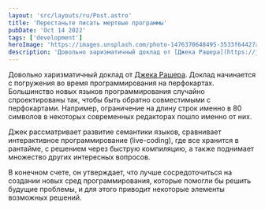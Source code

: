 ```yaml
---
layout: 'src/layouts/ru/Post.astro'
title: 'Перестаньте писать мертвые программы'
pubDate: 'Oct 14 2022'
tags: ['development']
heroImage: 'https://images.unsplash.com/photo-1476370648495-3533f64427a2?ixlib=rb-4.0.3&ixid=MnwxMjA3fDB8MHxzZWFyY2h8M3x8ZGVhZHxlbnwwfHwwfHw%3D&auto=format&fit=crop&w=1296&q=60'
description: 'Довольно харизматичный доклад от [Джека Рашера](https://jackrusher.com/). Доклад начинается с погружения во время программирования на перфокартах. Большинство новых языков программирования случайно спроектированы так, чтобы быть обратно совместимыми с перфокартами. Например, ограничение на длину строк именно в 80 символов в некоторых современных редакторах пошло именно от них. '
---
```



Довольно харизматичный доклад от [Джека Рашера](https://jackrusher.com/). Доклад начинается с погружения во время программирования на перфокартах. Большинство новых языков программирования случайно спроектированы так, чтобы быть обратно совместимыми с перфокартами. Например, ограничение на длину строк именно в 80 символов в некоторых современных редакторах пошло именно от них.

Джек рассматривает развитие семантики языков, сравнивает интерактивное программирование (live-coding), где все хранится в рантайме, с решением через быструю компиляцию, а также поднимает множество других интересных вопросов.

В конечном счете, он утверждает, что лучше сосредоточиться на создании новых сред программирования, которые помогли бы решить будущие проблемы, и для этого приводит некоторые элементы возможных решений.

<Youtube code="8Ab3ArE8W3s" />
